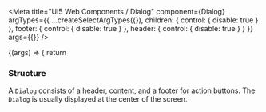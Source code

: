 

<Meta
  title="UI5 Web Components / Dialog"
  component={Dialog}
  argTypes={{
    ...createSelectArgTypes({}),
    children: { control: { disable: true } },
    footer: { control: { disable: true } },
    header: { control: { disable: true } }
  }}
  args={{}}
/>

<DocsHeader />

<Canvas>
  <Story name="Default">
    {(args) => {
      return <Dialog {...args} />;
    }}
  </Story>
</Canvas>

<ArgsTable story="." />
<div style={{fontFamily:'var(--sapFontFamily)', fontSize:'var(--sapFontSize)', color:'var(--sapTextColor)'}}>
<h3>Structure</h3>
A <code>Dialog</code> consists of a header, content, and a footer for action buttons. The <code>Dialog</code> is usually
displayed at the center of the screen.
</div>
